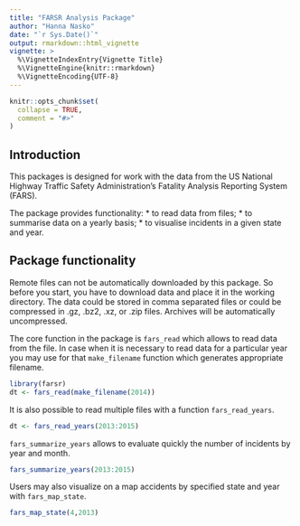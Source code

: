 ```yaml
---
title: "FARSR Analysis Package"
author: "Hanna Nasko"
date: "`r Sys.Date()`"
output: rmarkdown::html_vignette
vignette: >
  %\VignetteIndexEntry{Vignette Title}
  %\VignetteEngine{knitr::rmarkdown}
  %\VignetteEncoding{UTF-8}
---
```


```r
knitr::opts_chunk$set(
  collapse = TRUE,
  comment = "#>"
)
```

## Introduction

This packages is designed for work with the data from the US National Highway Traffic Safety Administration's Fatality Analysis Reporting System (FARS).

The package provides functionality: 
* to read data from files;
* to summarise data on a yearly basis;
* to visualise incidents in a given state and year.


## Package functionality

Remote files can not be automatically downloaded by this package. So before you start, you have to download data and place it in the working directory. The data could be stored in comma separated files or could be compressed in .gz, .bz2, .xz, or .zip files. Archives will be automatically uncompressed.

The core function in the package is `fars_read` which allows to read data from the file. In case when it is necessary to read data for a particular year you may use for that `make_filename` function which generates appropriate filename.

```r
library(farsr)
dt <- fars_read(make_filename(2014))
```

It is also possible to read multiple files with a function `fars_read_years`.

```r
dt <- fars_read_years(2013:2015)
```

`fars_summarize_years` allows to evaluate quickly the number of incidents by year and month.

```r
fars_summarize_years(2013:2015)
```


Users may also visualize on a map accidents by specified state and year with `fars_map_state`.

```r
fars_map_state(4,2013)
```

